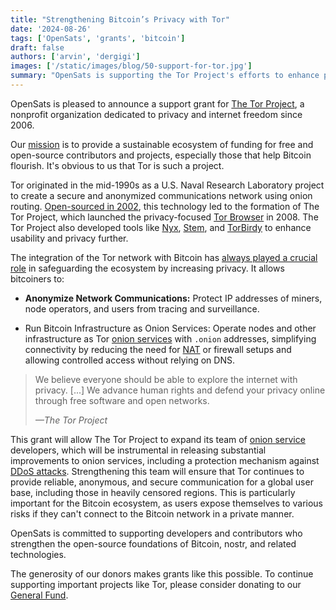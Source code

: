 ```yaml
---
title: "Strengthening Bitcoin’s Privacy with Tor"
date: '2024-08-26'
tags: ['OpenSats', 'grants', 'bitcoin']
draft: false
authors: ['arvin', 'dergigi']
images: ['/static/images/blog/50-support-for-tor.jpg']
summary: "OpenSats is supporting the Tor Project's efforts to enhance privacy on the Web."
---
```


OpenSats is pleased to announce a support grant for [The Tor
Project](https://gitlab.torproject.org/tpo/team), a nonprofit organization
dedicated to privacy and internet freedom since 2006.

Our [mission](/mission) is to provide a sustainable ecosystem of funding for
free and open-source contributors and projects, especially those that help
Bitcoin flourish. It's obvious to us that Tor is such a project.

Tor originated in the mid-1990s as a U.S. Naval Research Laboratory project to
create a secure and anonymized communications network using onion routing.
[Open-sourced in 2002](https://www.torproject.org/about/history/), this
technology led to the formation of The Tor Project, which launched the
privacy-focused [Tor Browser](https://www.torproject.org/download/) in 2008. The
Tor Project also developed tools like [Nyx](https://nyx.torproject.org/),
[Stem](https://stem.torproject.org/), and
[TorBirdy](https://gitlab.torproject.org/legacy/trac/-/wikis/torbirdy) to
enhance usability and privacy further.

The integration of the Tor network with Bitcoin has [always played a crucial
role](https://satoshi.nakamotoinstitute.org/posts/bitcointalk/45/) in
safeguarding the ecosystem by increasing privacy. It allows bitcoiners to:

- **Anonymize Network Communications:** Protect IP addresses of miners, node operators, and users 
  from tracing and surveillance.

- Run Bitcoin Infrastructure as Onion Services: Operate nodes and other
  infrastructure as Tor [onion
  services](https://en.bitcoin.it/wiki/Setting_up_a_Tor_hidden_service) with
  `.onion` addresses, simplifying connectivity by reducing the need for
  [NAT](https://en.wikipedia.org/wiki/Network_address_translation) or firewall
  setups and allowing controlled access without relying on DNS.

> We believe everyone should be able to explore the internet with privacy.
> [...] We advance human rights and defend your privacy online through free
> software and open networks.
>
><cite>—The Tor Project</cite>

This grant will allow The Tor Project to expand its team of [onion
service](https://gitlab.torproject.org/tpo/onion-services) developers, which
will be instrumental in releasing substantial improvements to onion services,
including a protection mechanism against [DDoS
attacks](https://en.wikipedia.org/wiki/Denial-of-service_attack). Strengthening
this team will ensure that Tor continues to provide reliable, anonymous, and
secure communication for a global user base, including those in heavily censored
regions. This is particularly important for the Bitcoin ecosystem, as users
expose themselves to various risks if they can't connect to the Bitcoin network
in a private manner.

OpenSats is committed to supporting developers and contributors who strengthen
the open-source foundations of Bitcoin, nostr, and related technologies.

The generosity of our donors makes grants like this possible. To continue
supporting important projects like Tor, please consider donating to our [General
Fund](/funds/general).

<center>
    <DonateToGeneralFundButton/>
</center>
